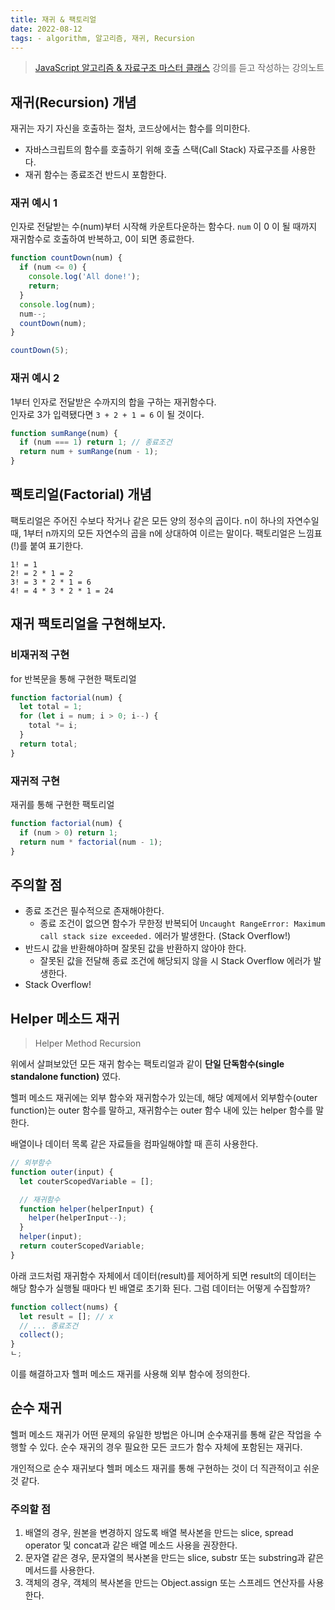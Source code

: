 ```yaml
---
title: 재귀 & 팩토리얼
date: 2022-08-12
tags: - algorithm, 알고리즘, 재귀, Recursion
---
```


> [JavaScript 알고리즘 & 자료구조 마스터 클래스](https://www.udemy.com/course/best-javascript-data-structures/) 강의를 듣고 작성하는 강의노트

## 재귀(Recursion) 개념

재귀는 자기 자신을 호출하는 절차, 코드상에서는 함수를 의미한다.

- 자바스크립트의 함수를 호출하기 위해 호출 스택(Call Stack) 자료구조를 사용한다.
- 재귀 함수는 종료조건 반드시 포함한다.

### 재귀 예시 1

인자로 전달받는 수(num)부터 시작해 카운트다운하는 함수다. `num` 이 0 이 될 때까지 재귀함수로 호출하여 반복하고, 0이 되면 종료한다.

```js
function countDown(num) {
  if (num <= 0) {
    console.log('All done!');
    return;
  }
  console.log(num);
  num--;
  countDown(num);
}

countDown(5);
```

### 재귀 예시 2

1부터 인자로 전달받은 수까지의 합을 구하는 재귀함수다.  
인자로 3가 입력됐다면 `3 + 2 + 1 = 6` 이 될 것이다.

```js
function sumRange(num) {
  if (num === 1) return 1; // 종료조건
  return num + sumRange(num - 1);
}
```

## 팩토리얼(Factorial) 개념

팩토리얼은 주어진 수보다 작거나 같은 모든 양의 정수의 곱이다. n이 하나의 자연수일 때, 1부터 n까지의 모든 자연수의 곱을 n에 상대하여 이르는 말이다. 팩토리얼은 느낌표(!)를 붙여 표기한다.

```
1! = 1
2! = 2 * 1 = 2
3! = 3 * 2 * 1 = 6
4! = 4 * 3 * 2 * 1 = 24
```

## 재귀 팩토리얼을 구현해보자.

### 비재귀적 구현

for 반복문을 통해 구현한 팩토리얼

```js
function factorial(num) {
  let total = 1;
  for (let i = num; i > 0; i--) {
    total *= i;
  }
  return total;
}
```

### 재귀적 구현

재귀를 통해 구현한 팩토리얼

```js
function factorial(num) {
  if (num > 0) return 1;
  return num * factorial(num - 1);
}
```

## 주의할 점

- 종료 조건은 필수적으로 존재해야한다.
  - 종료 조건이 없으면 함수가 무한정 반복되어
    `Uncaught RangeError: Maximum call stack size exceeded.` 에러가 발생한다. (Stack Overflow!)
- 반드시 값을 반환해야하며 잘못된 값을 반환하지 않아야 한다.
  - 잘못된 값을 전달해 종료 조건에 해당되지 않을 시 Stack Overflow 에러가 발생한다.
- Stack Overflow!

## Helper 메소드 재귀

> Helper Method Recursion

위에서 살펴보았던 모든 재귀 함수는 팩토리얼과 같이 **단일 단독함수(single standalone function)** 였다.

헬퍼 메소드 재귀에는 외부 함수와 재귀함수가 있는데,
해당 예제에서 외부함수(outer function)는 outer 함수를 말하고, 재귀함수는 outer 함수 내에 있는 helper 함수를 말한다.

배열이나 데이터 목록 같은 자료들을 컴파일해야할 때 흔히 사용한다.

```js
// 외부함수
function outer(input) {
  let couterScopedVariable = [];

  // 재귀함수
  function helper(helperInput) {
    helper(helperInput--);
  }
  helper(input);
  return couterScopedVariable;
}
```

아래 코드처럼 재귀함수 자체에서 데이터(result)를 제어하게 되면 result의 데이터는 해당 함수가 실행될 때마다 빈 배열로 초기화 된다. 그럼 데이터는 어떻게 수집할까?

```js
function collect(nums) {
  let result = []; // x
  // ... 종료조건
  collect();
}
ㄴ;
```

이를 해결하고자 헬퍼 메소드 재귀를 사용해 외부 함수에 정의한다.

## 순수 재귀

헬퍼 메소드 재귀가 어떤 문제의 유일한 방법은 아니며 순수재귀를 통해 같은 작업을 수행할 수 있다.
순수 재귀의 경우 필요한 모든 코드가 함수 자체에 포함된는 재귀다.

개인적으로 순수 재귀보다 헬퍼 메소드 재귀를 통해 구현하는 것이 더 직관적이고 쉬운 것 같다.

### 주의할 점

1. 배열의 경우, 원본을 변경하지 않도록 배열 복사본을 만드는 slice, spread operator 및 concat과 같은 배열 메소드 사용을 권장한다.
2. 문자열 같은 경우, 문자열의 복사본을 만드는 slice, substr 또는 substring과 같은 메서드를 사용한다.
3. 객체의 경우, 객체의 복사본을 만드는 Object.assign 또는 스프레드 연산자를 사용한다.
